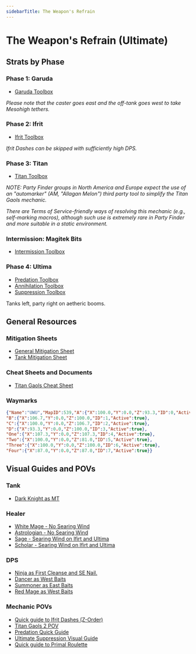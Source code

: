 ```yaml
---
sidebarTitle: The Weapon's Refrain
---
```

# The Weapon's Refrain (Ultimate)
## Strats by Phase
### Phase 1: Garuda
- [Garuda Toolbox](https://ff14.toolboxgaming.space/?id=359535529826261&preview=1)  

*Please note that the caster goes east and the off-tank goes west to take Mesohigh tethers.*  
### Phase 2: Ifrit
- [Ifrit Toolbox](https://ff14.toolboxgaming.space/?id=562530446784261&preview=1) 

*Ifrit Dashes can be skipped with sufficiently high DPS.*  
### Phase 3: Titan
- [Titan Toolbox](https://ff14.toolboxgaming.space/?id=463534803605261&preview=1)

*NOTE: Party Finder groups in North America and Europe expect the use of an "automarker" (AM, "Allagan Melon")
third party tool to simplify the Titan Gaols mechanic.*

*There are Terms of Service-friendly ways of resolving this mechanic (e.g., self-marking macros),
although such use is extremely rare in Party Finder and more suitable in a static environment.*
### Intermission: Magitek Bits
- [Intermission Toolbox](https://ff14.toolboxgaming.space/?id=430631425646261&preview=1)
### Phase 4: Ultima
- [Predation Toolbox ](https://ff14.toolboxgaming.space/?id=530635345646261&preview=1)
- [Annihilation Toolbox ](https://ff14.toolboxgaming.space/?id=930637786646261&preview=1)
- [Suppression Toolbox ](https://ff14.toolboxgaming.space/?id=830635036646261&preview=1)

Tanks left, party right on aetheric booms.
## General Resources
### Mitigation Sheets
- [General Mitigation Sheet](https://docs.google.com/spreadsheets/d/1V-FXFOW8pj87DtqT4KpKSbu3AZYI4diSjH1F-FyNt_o/edit?usp=sharing)
- [Tank Mitigation Sheet](https://docs.google.com/spreadsheets/d/13dpeUEBHFpLxX38gjC8oh1xEB4F7xBECI9BvycJEsfk/edit#gid=831820397)
### Cheat Sheets and Documents
- [Titan Gaols Cheat Sheet](https://github.com/naurffxiv/assets/blob/main/Toolbox%20Resources/UWU/TitanGaolsCheatSheet.png?raw=true)
### Waymarks
```json copy filename="UWU"
{"Name":"UWU","MapID":539,"A":{"X":100.0,"Y":0.0,"Z":93.3,"ID":0,"Active":true},
"B":{"X":106.7,"Y":0.0,"Z":100.0,"ID":1,"Active":true},
"C":{"X":100.0,"Y":0.0,"Z":106.7,"ID":2,"Active":true},
"D":{"X":93.3,"Y":0.0,"Z":100.0,"ID":3,"Active":true},
"One":{"X":107.3,"Y":0.0,"Z":107.3,"ID":4,"Active":true},
"Two":{"X":100.0,"Y":0.0,"Z":81.0,"ID":5,"Active":true},
"Three":{"X":100.0,"Y":0.0,"Z":100.0,"ID":6,"Active":true},
"Four":{"X":87.0,"Y":0.0,"Z":87.0,"ID":7,"Active":true}}
```
## Visual Guides and POVs
### Tank
- [Dark Knight as MT](<https://youtu.be/tbBEUF3ffeI>) 
### Healer
- [White Mage - No Searing Wind](<https://www.twitch.tv/videos/2153617369>)
- [Astrologian - No Searing Wind](<https://www.twitch.tv/videos/2153690827>)
- [Sage - Searing Wind on Ifirt and Ultima](<https://www.twitch.tv/videos/2153686831>) 
- [Scholar - Searing Wind on Ifirt and Ultima](<https://www.twitch.tv/videos/2153692504>)
### DPS
- [Ninja as First Cleanse and SE Nail.](<https://www.youtube.com/watch?v=XtDHObmvBy4>) 
- [Dancer as West Baits](<https://www.youtube.com/watch?v=CEUv-iv57H8>)
- [Summoner as East Baits](<https://www.youtube.com/watch?v=DS5HDRcJYaQ>) 
- [Red Mage as West Baits](<https://youtu.be/D1sciQSLxZY>) 
### **Mechanic POVs**
- [Quick guide to Ifrit Dashes (Z-Order)](https://youtu.be/pZ6FPoVkbRY) 
- [Titan Gaols 2 POV](<https://www.youtube.com/watch?v=vKtc2LnhOkw>)
- [Predation Quick Guide](<https://www.youtube.com/watch?v=d08-CA5zS1c>)
- [Ultimate Suppression Visual Guide](<https://www.youtube.com/watch?v=PSrbDnFtIJ0>)
- [Quick guide to Primal Roulette](https://youtu.be/CHbzuXPIi-4)